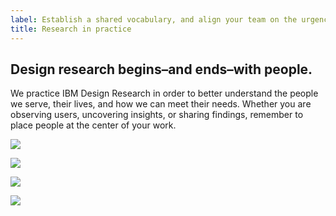 ```yaml
---
label: Establish a shared vocabulary, and align your team on the urgency and need for IBM Design Research.
title: Research in practice 
---
```


## Design research begins–and ends–with people.

We practice IBM Design Research in order to better understand the people we serve, their lives, and how we can meet their needs. Whether you are observing users, uncovering insights, or sharing findings, remember to place people at the center of your work.

<GridWrapper flex="true" bleed="true">
  <NavTile
    href="/research-in-practice/focus-on-people/"
    title="Focus on people"
    description="User understanding starts with knowing a person’s behaviors, context, differences, and external influences.">

![](images/magnifying.svg)

  </NavTile>

  <NavTile
    href="/research-in-practice/craft-insights/"
    title="Craft insights"
    description="Great research insights result from quality data, strong synthesis, and thoughtful recommendations.">

![](images/icon-tree.svg)

  </NavTile>
  <NavTile
    href="/research-in-practice/plan-for-success/"
    title="Plan for success"
    description="From research plans to synthesis, set your research practice up for success.">

![](images/plant-seeds.svg)

  </NavTile>
  <NavTile
    href="/research-in-practice/find-the-story/"
    title="Find the story"
    description="Craft a meaningful story, rooted in real user insights, that is tailored to your audience.">

![](images/thought-bubble.svg)

  </NavTile>

</GridWrapper>
